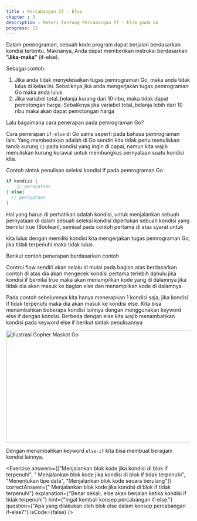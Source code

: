 ```yaml
---
title : Percabangan If - Else
chapter : 3
description : Materi tentang Percabangan If - Else pada Go
progress: 13
---
```


Dalam pemrograman, sebuah kode program dapat berjalan berdasarkan 
kondisi tertentu. Maknanya, Anda dapat memberikan instruksi berdasarkan 
**"Jika-maka"** (if-else).

Sebagai contoh:

1. Jika anda tidak menyelesaikan tugas pemrograman Go, maka 
  anda tidak lulus di kelas ini. Sebaliknya jika anda mengerjakan tugas 
  pemrograman Go maka anda lulus.
2. Jika variabel total_belanja kurang dari 10 ribu, maka tidak dapat 
  pemotongan harga. Sebaliknya jika variabel total_belanja lebih dari 
  10 ribu maka akan dapat pemotongan harga
  
Lalu bagaimana cara penerapan pada pemrograman Go?

Cara penerapan `if-else` di Go sama seperti pada bahasa pemrograman 
lain. Yang membedakan adalah di Go sendiri kita tidak perlu 
menuliskan tanda kurung `()` pada kondisi yang ingin di capai, namun kita 
wajib menuliskan kurung kurawal untuk membungkus pernyataan suatu 
kondisi kita.

Contoh sintak penulisan seleksi kondisi if pada pemrograman Go

```go showLineNumbers {1,3}
if kondisi {
    // pernyataan
} else{
  // pernyataan
}
```

Hal yang harus di perhatikan adalah kondisi, untuk menjalankan sebuah 
pernyataan di dalam sebuah seleksi kondisi diperlukan sebuah kondisi yang 
bernilai true (Boolean), semisal pada contoh pertama di atas syarat untuk

kita lulus dengan memiliki kondisi kita mengerjakan tugas pemrograman 
Go, jika tidak terpenuhi maka tidak lulus. 

Berikut contoh penerapan berdasarkan contoh

<Compiler src="https://goplay.tools/snippet/XzxvWMhm8LA" />

Control flow sendiri akan selalu di mulai pada bagian atas berdasarkan 
contoh di atas dia akan mengecek kondisi pertama terlebih dahulu jika 
kondisi if bernilai true maka akan menampilkan kode yang di dalamnya jika 
tidak dia akan masuk ke bagian else dan menampilkan kode di dalamnya.

Pada contoh sebelumnya kita hanya menerapkan 1 kondisi saja, jika kondisi 
if tidak terpenuhi maka dia akan masuk ke kondisi else. Kita bisa 
menambahkan beberapa kondisi lainnya dengan menggunakan keyword 
else if dengan kondisi. Berbeda dengan else kita wajib menambahkan 
kondisi pada keyword else if berikut sintak penulisannya

<Image
  src="/content/bab-3-4.webp"
  width="618"
  height="304"
  alt="Ilustrasi Gopher Maskot Go"
/>

Dengan menambahkan keyword `else-if` kita bisa membuat beragam 
kondisi lainnya.

<Exercise 
  answers={["Menjalankan blok kode jika kondisi di blok if terpenuhi", " Menjalankan blok kode jika kondisi di blok if tidak terpenuhi", "Menentukan tipe data", "Menjalankan blok kode secara berulang"]}
  correctAnswer={" Menjalankan blok kode jika kondisi di blok if tidak terpenuhi"}
  explanation={"Benar sekali, else akan berjalan ketika kondisi if tidak terpenuhi"}
  hint={"Ingat kembali konsep percabangan if-else."}
  question={"Apa yang dilakukan oleh blok else dalam konsep percabangan if-else?"}
  isCode={false}
/>

